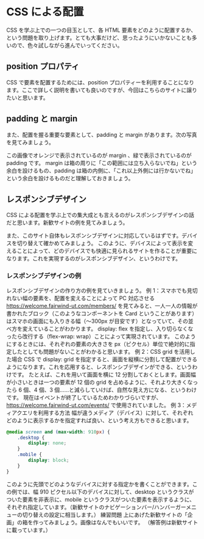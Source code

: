 # CSS による配置

CSS を学ぶ上での一つの目玉として、各 HTML 要素をどのように配置するか、という問題を取り上げます。とても大事だけど、思ったようにいかないことも多いので、色々試しながら進んでいってください。

## position プロパティ

CSS で要素を配置するためには、position プロパティーを利用することになります。ここで詳しく説明を書いても良いのですが、今回はこちらのサイトに譲りたいと思います。

## padding と margin

また、配置を握る重要な要素として、padding と margin があります。次の写真を見てみましょう。

この画像でオレンジで表示されているのが margin 、緑で表示されているのが padding です。
margin は箱の周りに「この範囲には立ち入らないでね」という余白を設けるもの、padding は箱の内側に、「これ以上外側には行かないでね」という余白を設けるものだと理解しておきましょう。

## レスポンシブデザイン

CSS による配置を学ぶ上での集大成とも言えるのがレスポンシブデザインの話だと思います。新歓サイトの例を見てみましょう。

また、このサイト自体もレスポンシブデザインに対応しているはずです。デバイスを切り替えて確かめてみましょう。
このように、デバイスによって表示を変えることによって、どのデバイスでも快適に見られるサイトを作ることが重要になります。これを実現するのがレスポンシブデザイン、というわけです。

### レスポンシブデザインの例

レスポンシブデザインの作り方の例を見ていきましょう。
例 1：スマホでも見切れない幅の要素を、配置を変えることによって PC 対応させる
https://welcome.fairwind-ut.com/members/ を見てみると、一人一人の情報が書かれたブロック（このようなコンポーネントを Card ということがあります）はスマホの画面にも入りきる幅（〜300px が目安です）となっていて、その並べ方を変えていることがわかります。
display: flex を指定し、入り切らなくなったら改行する（flex-wrap: wrap）ことによって実現されています。
このようにするときには、それぞれの要素の大きさを px（ピクセル）単位で絶対的に指定したとしても問題がないことがわかると思います。
例 2：CSS grid を活用した場合
CSS で display: grid を指定すると、画面を縦横に分割して配置ができるようになります。これを応用すると、レスポンシブデザインができる、というわけです。
たとえば、これを用いて画面を横に 12 分割しておくとします。画面幅が小さいときは一つの要素が 12 個の grid を占めるように、それより大きくなったら 6 個、4 個、3 個……と減らしていけば、自然な見え方になる、というわけです。
現在はイベントが終了しているためわかりづらいですが、https://welcome.fairwind-ut.com/events/ で使用されていました。
例 3：メディアクエリを利用する方法
幅が違うメディア（デバイス）に対して、それぞれどのように表示するかを指定すれば良い、という考え方もできると思います。

```css
@media screen and (max-width: 910px) {
    .desktop {
        display: none;
    }
    .mobile {
        display: block;
    }
}
```

このように先頭でどのようなデバイスに対する指定かを書くことができます。この例では、幅 910 ピクセル以下のデバイスに対して、desktop というクラスがついた要素を非表示に、mobile というクラスがついた要素を表示するように、それぞれ指定しています。（新歓サイトのナビゲーションバー/ハンバーガーメニューの切り替えの設定に相当します。）
練習問題
上にあげた新歓サイトの「企画」の箱を作ってみましょう。画像はなんでもいいです。
（解答例は新歓サイトに載っています。）
